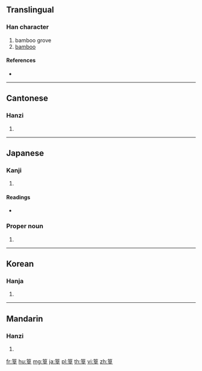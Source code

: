 {{character info/new}}
==Translingual==

===Han character===
{{Han char|rn=118|rad=竹|as=09|sn=15|four=88104|canj=HHAG}}

# bamboo grove
# [[bamboo]]

====References====
* {{Han ref|kx=0892.060|dkj=26249|dj=1319.030|hdz=52992.130|uh=7BC1|ud=31681|bh=BD68|bd=48488}}

----

==Cantonese==

===Hanzi===
{{yue-hanzi|jyut=|y=wong4}}

# {{defn|lang=yue|sort=竹09}}

----

==Japanese==

===Kanji===
{{ja-kanji|grade=|rs=竹09}}

# {{defn|lang=ja|sort=竹09}}

====Readings====
* {{ja-readings|on=[[こう]] (kō)|kun=[[たかむら]] (takamura)|nanori=}}

===Proper noun===
{{ja-pos|たかむら|proper}}

# {{surname|lang=ja|sort=たかむら}}

----

==Korean==

===Hanja===
{{ko-hanja|hangeul=황|eumhun=|rv=hwang|mr=hwang|y=hwang}}

# {{defn|lang=ko|sort=竹09}}

----

==Mandarin==

===Hanzi===
{{cmn-hanzi|pin=[[chuán]] ([[chuan2]]), [[huáng]] ([[huang2]])|wg=ch'uan<sup>2</sup>, huang<sup>2</sup>}}

# {{defn|lang=cmn|sort=竹09}}

[[fr:篁]]
[[hu:篁]]
[[mg:篁]]
[[ja:篁]]
[[pl:篁]]
[[th:篁]]
[[vi:篁]]
[[zh:篁]]